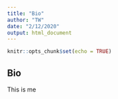 ```yaml
---
title: "Bio"
author: "TW"
date: "2/12/2020"
output: html_document
---
```


```r
knitr::opts_chunk$set(echo = TRUE)
```

## Bio

This is me

